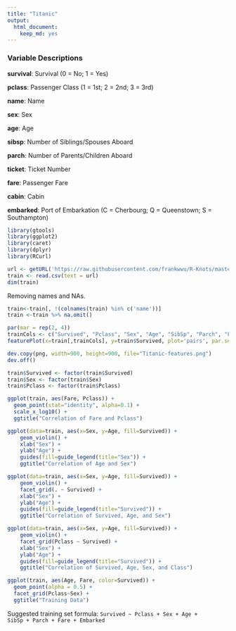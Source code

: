 ---
title: "Titanic"
output: 
  html_document: 
    keep_md: yes
---

### Variable Descriptions

**survival**:  Survival (0 = No; 1 = Yes) 

**pclass**:    Passenger Class (1 = 1st; 2 = 2nd; 3 = 3rd) 

**name**:      Name 

**sex**:       Sex 

**age**:       Age 

**sibsp**:     Number of Siblings/Spouses Aboard 

**parch**:     Number of Parents/Children Aboard 

**ticket**:    Ticket Number 

**fare**:      Passenger Fare 

**cabin**:     Cabin 

**embarked**:  Port of Embarkation (C = Cherbourg; Q = Queenstown; S = Southampton) 

```{r warning=FALSE, message=FALSE}
library(gtools)
library(ggplot2)
library(caret)
library(dplyr)
library(RCurl)
```


```{r}
url <- getURL('https://raw.githubusercontent.com/frankwwu/R-Knots/master/Titanic/train.csv')
train <- read.csv(text = url) 
dim(train)
```

Removing names and NAs.

```{r}
train<-train[, !(colnames(train) %in% c('name'))]
train <-train %>% na.omit()
```

```{r}
par(mar = rep(2, 4))
trainCols <- c("Survived", "Pclass", "Sex", "Age", "SibSp", "Parch", "Fare", "Embarked")
featurePlot(x=train[,trainCols], y=train$Survived, plot='pairs', par.settings=list(superpose.symbol=list(alpha = rep(1, 9), cex=rep(0, 1), font = rep(1, 2), pch=c(0))))

dev.copy(png, width=900, height=900, file="Titanic-features.png")  
dev.off()
```

```{r}
train$Survived <- factor(train$Survived)
train$Sex <- factor(train$Sex)
train$Pclass <- factor(train$Pclass)
```

```{r}
ggplot(train, aes(Fare, Pclass)) +     
  geom_point(stat="identity", alpha=0.1) +
  scale_x_log10() +
  ggtitle("Correlation of Fare and Pclass")
```

```{r}
ggplot(data=train, aes(x=Sex, y=Age, fill=Survived)) +
    geom_violin() +       
    xlab("Sex") +
    ylab("Age") +
    guides(fill=guide_legend(title="Sex")) + 
    ggtitle("Correlation of Age and Sex")
```

```{r}
ggplot(data=train, aes(x=Sex, y=Age, fill=Survived)) +
    geom_violin() +   
    facet_grid(. ~ Survived) +   
    xlab("Sex") +
    ylab("Age") +
    guides(fill=guide_legend(title="Survived")) + 
    ggtitle("Correlation of Survived, Age, and Sex")
```

```{r}
ggplot(data=train, aes(x=Sex, y=Age, fill=Survived)) +
    geom_violin() +   
    facet_grid(Pclass ~ Survived) +   
    xlab("Sex") +
    ylab("Age") +
    guides(fill=guide_legend(title="Survived")) + 
    ggtitle("Correlation of Survived, Age, Sex, and Class")
```

```{r}
ggplot(train, aes(Age, Fare, color=Survived)) + 
  geom_point(alpha = 0.5) +
  facet_grid(Pclass~Sex) +
  ggtitle("Training Data")
```

Suggested training set formula: <code>Survived ~ Pclass + Sex + Age + SibSp + Parch + Fare + Embarked</code>
